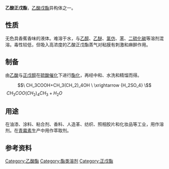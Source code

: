 {{Chembox
| Verifiedfields = changed
| verifiedrevid = 457129688
| ImageFile = Amyl_acetate.png
| ImageSize = 200
| ImageName = 乙酸正戊酯的结构
| IUPACName = Pentyl acetate
| OtherNames = [[乙酸戊酯|乙酸戊酯]]，正戊醇乙酸酯
| Section1 = {{Chembox Identifiers
|  InChI = 1/C7H14O2/c1-3-4-5-6-9-7(2)8/h3-6H2,1-2H3
|  InChIKey = PGMYKACGEOXYJE-UHFFFAOYAQ
|  SMILES1 = O=C(OCCCCC)C
|  CASNo = 628-63-7
|  CASNo_Ref = {{cascite|correct|CAS}}
|  PubChem = 12348
|  PubChem_Ref = {{Pubchemcite}}
|  ChemSpiderID = 11843
|  ChemSpiderID_Ref = {{chemspidercite|correct|chemspider}}
|  UNII_Ref = {{fdacite|correct|FDA}}
|  UNII = 92Q24NH7AS
|  EINECS = 211-047-3
|  UNNumber = UN 1104
|  MeSHName = Amyl+acetate
|  ChEBI_Ref = {{ebicite|changed|EBI}}
|  ChEBI = 167899
|  RTECS = AJ1925000
|  SMILES = CCCCCOC(C)=O
|  ChEMBL_Ref = {{ebicite|correct|EBI}}
|  ChEMBL = 47769
|  StdInChI_Ref = {{stdinchicite|correct|chemspider}}
|  StdInChI = 1S/C7H14O2/c1-3-4-5-6-9-7(2)8/h3-6H2,1-2H3
|  StdInChIKey_Ref = {{stdinchicite|correct|chemspider}}
|  StdInChIKey = PGMYKACGEOXYJE-UHFFFAOYSA-N
|  Beilstein = 1744753}}
| Section2 = {{Chembox Properties
|  Formula = C<sub>7</sub>H<sub>14</sub>O<sub>2</sub>
|  MolarMass = 130.19 g/mol
|  Density = 0.8756 g/cm<sup>3</sup> (20 °C)<ref name="zghg">中国化工产品大全 上卷，Da254 醋酸戊酯，页558</ref>
|  MeltingPt = -71 °C
|  BoilingPt = 149 °C<ref name="zghg" />
|  Solubility = 难溶于水：18 g/l (20 °C)<ref name="zghg" />
|  RefractIndex = (<math>\ n_D^{20}</math>) 1.4023<ref name="zghg" />
|  MAK = 100 ppm；525 mg/m<sup>3</sup><ref name="zghg" />
|  VaporPressure = 4 mmHg (20 °C)<ref name="cb">[http://www.chemicalbook.com/ProductChemicalPropertiesCB7166381.htm#MSDSA 乙酸戊酯 基本信息]</ref>
  }}
| Section7 = {{Chembox Hazards
|  Reference = 
|  ExternalMSDS = 
|  EUIndex = 
|  EUClass = {{Hazchem Xi}}<ref name="cb" />
|  RPhrases = {{R10}}-{{R66}}<ref name="cb" />
|  SPhrases = {{S23}}-{{S24/25}}<ref name="cb" />
|  FlashPt = 25 °C<ref name="zghg" />
  }}
}}
'''乙酸正戊酯'''，[[乙酸戊酯|乙酸戊酯]]异构体之一。

==性质==
无色具香蕉香味的液体。难溶于水，与[[乙醇|乙醇]]、[[乙醚|乙醚]]、[[氯仿|氯仿]]、[[苯|苯]]、[[二硫化碳|二硫化碳]]等溶剂混溶。毒性较低，但吸入高浓度的乙酸正戊酯蒸气对粘膜有刺激和麻醉作用。

==制备==
由[[乙酸|乙酸]]与[[正戊醇|正戊醇]]在[[硫酸|硫酸]][[催化|催化]]下进行[[酯化|酯化]]，再经中和、水洗和精馏而得。
:<math>\ CH_3COOH+CH_3(CH_2)_4OH \ \xrightarrow {H_2SO_4} \ </math><math>\ CH_3COO(CH_2)_4CH_3+H_2O</math>

==用途==
在油漆、涂料、粘合剂、香料、人造革、纺织、照相胶片和化妆品等工业，用作溶剂。在[[青霉素|青霉素]]生产中用作萃取剂。

==参考资料==
{{reflist}}

{{Authority control}}
[[Category:乙酸酯|Category:乙酸酯]]
[[Category:酯类溶剂|Category:酯类溶剂]]
[[Category:正戊酯|Category:正戊酯]]
